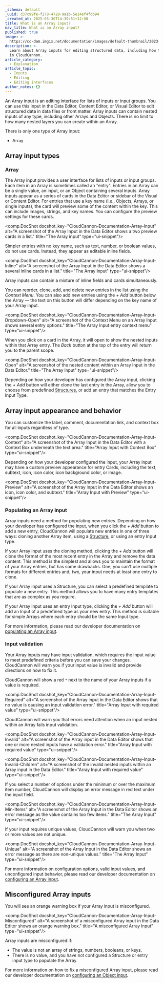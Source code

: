 ```yaml
---
_schema: default
_uuid: d37c99fe-f278-4728-9a1b-5e14ef4fdb94
_created_at: 2025-05-30T14:39:51+12:00
title: What is an Array input?
nav_title: What is an Array input?
published: true
image: >-
  https://cc-dam.imgix.net/documentation/images/default-thumbnail/2023-Q4/CloudCannon-Documentation-Thumbnail.png
description: >-
  Learn about Array inputs for editing structured data, including how they work
  in CloudCannon.
article_category:
  - Explanation
article_topic:
  - Inputs
  - Editing
  - Editing interfaces
author_notes: {}
---
```

An Array input is an editing interface for lists of inputs or input groups. You can use this input in the Data Editor, Content Editor, or Visual Editor to edit structured data in data files or front matter. Array inputs can contain nested inputs of any type, including other Arrays and Objects. There is no limit to how many nested layers you can create within an Array.

There is only one type of Array input:

* Array

## Array input types

### Array

The Array input provides a user interface for lists of inputs or input groups. Each item in an Array is sometimes called an "entry". Entries in an Array can be a single value, an input, or an Object containing several inputs. Array inputs appear as a series of cards in the Data Editor or sidebar of the Visual or Content Editor. For entries that use a key name (i.e., Objects, Arrays, or single inputs), the card will preview some of the content within the key. This can include images, strings, and key names. You can configure the preview settings for these cards.

<comp.DocShot docshot_key="CloudCannon-Documentation-Array-Input" alt="A screenshot of the Array Input in the Data Editor shows a two preview cards in a list." title="The Array input" type="ui-snippet"/>

Simpler entries with no key name, such as text, number, or boolean values, do not use cards. Instead, they appear as editable inline fields.

<comp.DocShot docshot_key="CloudCannon-Documentation-Array-Input-Inline" alt="A screenshot of the Array Input in the Data Editor shows a several inline cards in a list." title="The Array input" type="ui-snippet"/>

Array inputs can contain a mixture of inline fields and cards simultaneously.

You can reorder, clone, add, and delete new entries in the list using the *Context Menu*. You can also add new entries using the *\+ Add* button below the Array — the text on this button will differ depending on the key name of your Array input.

<comp.DocShot docshot_key="CloudCannon-Documentation-Array-Input-Dropdown-Open" alt="A screenshot of the Context Menu on an Array Input shows several entry options." title="The Array Input entry context menu" type="ui-snippet"/>

When you click on a card in the Array, it will open to show the nested inputs within that Array entry. The *Back* button at the top of the entry will return you to the parent scope.

<comp.DocShot docshot_key="CloudCannon-Documentation-Array-Input-Open" alt="A screenshot of the nested content within an Array Input in the Data Editor." title="The Array input" type="ui-snippet"/>

Depending on how your developer has configured the Array input, clicking the *\+ Add* button will either clone the last entry in the Array, allow you to choose from predefined [Structures](/documentation/articles/what-is-a-structure/), or add an entry that matches the Entry Input Type.

## Array input appearance and behavior

You can customize the label, comment, documentation link, and context box for all inputs regardless of type.

<comp.DocShot docshot_key="CloudCannon-Documentation-Array-Input-Context" alt="A screenshot of the Array Input in the Data Editor with a Context Box underneath the text area." title="Array Input with Context Box" type="ui-snippet"/>

Depending on how your developer configured the input, your Array input may have a custom preview appearance for entry Cards, including the text, subtext, icon, icon color, icon background color, or image.

<comp.DocShot docshot_key="CloudCannon-Documentation-Array-Input-Preview" alt="A screenshot of the Array Input in the Data Editor shows an icon, icon color, and subtext." title="Array Input with Preview" type="ui-snippet"/>

### Populating an Array input

Array inputs need a method for populating new entries. Depending on how your developer has configured the input, when you click the *\+ Add* button to add a new entry, CloudCannon will populate new entries in one of three ways: cloning another Array item, using a [Structure](/documentation/articles/what-is-a-structure/), or using an entry Input type.

If your Array input uses the cloning method, clicking the *\+ Add* button will clone the format of the most recent entry in the Array and remove the data content. This method is the simplest and allows you to maintain the format of your Array entries, but has some drawbacks. One, you can't use multiple formats for different entries and, two, your input needs at least one entry to clone.

If your Array input uses a Structure, you can select a predefined template to populate a new entry. This method allows you to have many entry templates that are as complex as you require.

If your Array input uses an entry Input type, clicking the *\+ Add* button will add an Input of a predefined type as your new entry. This method is suitable for simple Arrays where each entry should be the same Input type.

For more information, please read our developer documentation on [populating an Array input](/documentation/articles/populate-an-array-input/).

### Input validation

Your Array inputs may have input validation, which requires the input value to meet predefined criteria before you can save your changes. CloudCannon will warn you if your input value is invalid and provide directions on how to fix it.

CloudCannon will show a red `*` next to the name of your Array inputs if a value is required.

<comp.DocShot docshot_key="CloudCannon-Documentation-Array-Input-Required" alt="A screenshot of the Array input in the Data Editor shows that no value is causing an input validation error." title="Array Input with required value" type="ui-snippet"/>

CloudCannon will warn you that errors need attention when an input nested within an Array fails input validation.

<comp.DocShot docshot_key="CloudCannon-Documentation-Array-Input-Invalid" alt="A screenshot of the Array input in the Data Editor shows that one or more nested inputs have a validation error." title="Array Input with required value" type="ui-snippet"/>

<comp.DocShot docshot_key="CloudCannon-Documentation-Array-Input-Invalid-Children" alt="A screenshot of the invalid nested inputs within an Array input in the Data Editor." title="Array Input with required value" type="ui-snippet"/>

If you select a number of options under the minimum or over the maximum item number, CloudCannon will display an error message in red text under the input field.

<comp.DocShot docshot_key="CloudCannon-Documentation-Array-Input-Min-Items" alt="A screenshot of the Array Input in the Data Editor shows an error message as the value contains too few items." title="The Array Input" type="ui-snippet"/>

If your input requires unique values, CloudCannon will warn you when two or more values are not unique.

<comp.DocShot docshot_key="CloudCannon-Documentation-Array-Input-Unique" alt="A screenshot of the Array Input in the Data Editor shows an error message as there are non-unique values." title="The Array Input" type="ui-snippet"/>

For more information on configuration options, valid input values, and unconfigured input behavior, please read our developer documentation on [configuring an Array input](/documentation/articles/configure-an-array-input/).

## Misconfigured Array inputs

You will see an orange warning box if your Array input is misconfigured.

<comp.DocShot docshot_key="CloudCannon-Documentation-Array-Input-Misconfigured" alt="A screenshot of a misconfigured Array input in the Data Editor shows an orange warning box." title="A misconfigured Array Input" type="ui-snippet"/>

Array inputs are misconfigured if:

* The value is not an array of strings, numbers, booleans, or keys.
* There is no value, and you have not configured a Structure or entry input type to populate the Array.

For more information on how to fix a misconfigured Array input, please read our developer documentation on [configuring an Object input](/documentation/articles/configure-an-array-input/).